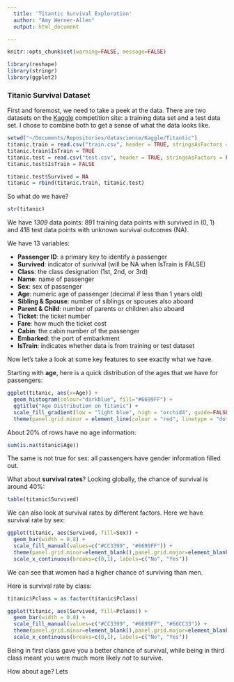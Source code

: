 ```yaml
---
  title: 'Titantic Survival Exploration'
  author: "Amy Werner-Allen"
  output: html_document

---
```

```r
knitr::opts_chunk$set(warning=FALSE, message=FALSE)
```

```r
library(reshape)
library(stringr)
library(ggplot2)
```
  
### Titanic Survival Dataset

First and foremost, we need to take a peek at the data. There are two datasets on the [Kaggle](https://www.kaggle.com/c/titanic) competition site: a training data set and a test data set. I chose to combine both to get a sense of what the data looks like. 

```r
setwd("~/Documents/Repositories/datascience/Kaggle/Titantic")
titanic.train = read.csv("train.csv", header = TRUE, stringsAsFactors = FALSE)
titanic.train$IsTrain = TRUE
titanic.test = read.csv("test.csv", header = TRUE, stringsAsFactors = FALSE)
titanic.test$IsTrain = FALSE

titanic.test$Survived = NA
titanic = rbind(titanic.train, titanic.test)
```

So what do we have?

```r
str(titanic)
```

We have *1309* data points: 891 training data points with survived in (0, 1) and 418 test data points with unknown survival outcomes (NA).

We have 13 variables: <br>

* **Passenger ID**: a primary key to identify a passenger
* **Survived**: indicator of surivival (will be NA when IsTrain is FALSE)
* **Class**: the class designation (1st, 2nd, or 3rd)
* **Name**: name of passenger
* **Sex**: sex of passenger
* **Age**: numeric age of passenger (decimal if less than 1 years old)
* **Sibling & Spouse**: number of siblings or spouses also aboard
* **Parent & Child**: number of parents or children also aboard
* **Ticket**: the ticket number
* **Fare**: how much the ticket cost
* **Cabin**: the cabin number of the passenger
* **Embarked**: the port of embarkment 
* **IsTrain**: indicates whether data is from training or test dataset

Now let's take a look at some key features to see exactly what we have.

Starting with **age**, here is a quick distribution of the ages that we have for passengers:
```r
ggplot(titanic, aes(x=Age)) +
  geom_histogram(colour="darkblue", fill="#6699FF") +
  ggtitle("Age Distribution on Titanic") + 
  scale_fill_gradient(low = "light blue", high = "orchid4", guide=FALSE) +
  theme(panel.grid.minor = element_line(colour = "red", linetype = "dotted"), panel.background = element_rect(colour = "darkblue"))
```

About 20% of rows have no age information:
```r
sum(is.na(titanic$Age))
```
The same is not true for sex: all passengers have gender information filled out.

What about **survival rates**? Looking globally, the chance of survival is around 40%:
```r
table(titanic$Survived)
```

We can also look at survival rates by different factors. Here we have survival rate by sex:
```r
ggplot(titanic, aes(Survived, fill=Sex)) + 
  geom_bar(width = 0.8) +
  scale_fill_manual(values=c("#CC3399", "#6699FF")) +
  theme(panel.grid.minor=element_blank(),panel.grid.major=element_blank()) +
  scale_x_continuous(breaks=c(0,1), labels=c("No", "Yes"))
```

We can see that women had a higher chance of surviving than men.

Here is survival rate by class:
```r
titanic$Pclass = as.factor(titanic$Pclass)

ggplot(titanic, aes(Survived, fill=Pclass)) + 
  geom_bar(width = 0.8) +
  scale_fill_manual(values=c("#CC3399", "#6699FF", "#66CC33")) +
  theme(panel.grid.minor=element_blank(),panel.grid.major=element_blank()) +
  scale_x_continuous(breaks=c(0,1), labels=c("No", "Yes"))
```

Being in first class gave you a better chance of survival, while being in third class meant you were much more likely *not* to survive. 

How about age? Lets 